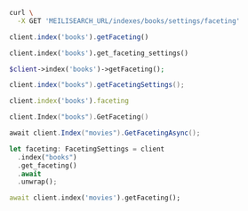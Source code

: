 <CodeGroup>

```bash cURL
curl \
  -X GET 'MEILISEARCH_URL/indexes/books/settings/faceting'
```


```javascript JS
client.index('books').getFaceting()
```


```python Python
client.index('books').get_faceting_settings()
```


```php PHP
$client->index('books')->getFaceting();
```


```java Java
client.index("books").getFacetingSettings();
```


```ruby Ruby
client.index('books').faceting
```


```go Go
client.Index("books").GetFaceting()
```


```csharp C#
await client.Index("movies").GetFacetingAsync();
```


```rust Rust
let faceting: FacetingSettings = client
  .index("books")
  .get_faceting()
  .await
  .unwrap();
```


```dart Dart
await client.index('movies').getFaceting();
```

</CodeGroup>